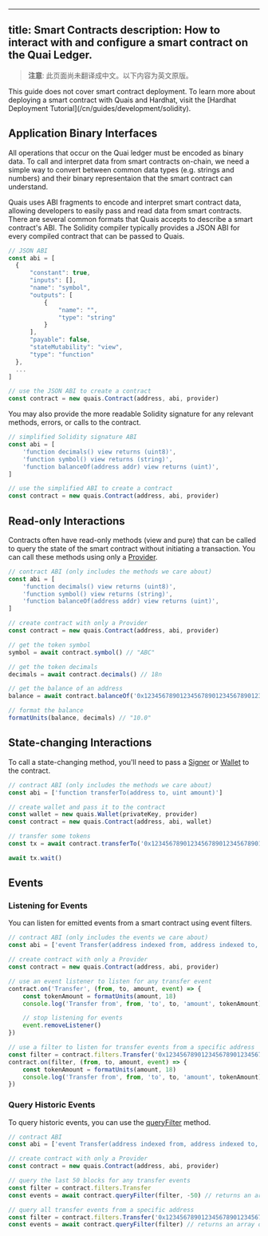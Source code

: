 <!-- AUTO-GENERATED-CONTENT:START (ENGLISH-COPY) -->
---
title: Smart Contracts
description: How to interact with and configure a smart contract on the Quai Ledger.
---

> **注意**: 此页面尚未翻译成中文。以下内容为英文原版。

<Warning>
	This guide does not cover smart contract deployment. To learn more about deploying a smart contract with Quais and Hardhat, visit the
	[Hardhat Deployment Tutorial](/cn/guides/development/solidity).
</Warning>

## Application Binary Interfaces

All operations that occur on the Quai ledger must be encoded as binary data. To call and interpret data from smart contracts on-chain, we need a simple way to convert between common data types (e.g. strings and numbers) and their binary representaion that the smart contract can understand.

Quais uses ABI fragments to encode and interpret smart contract data, allowing developers to easily pass and read data from smart contracts. There are several common formats that Quais accepts to describe a smart contract's ABI. The Solidity compiler typically provides a JSON ABI for every compiled contract that can be passed to Quais.

```js
// JSON ABI
const abi = [
  {
      "constant": true,
      "inputs": [],
      "name": "symbol",
      "outputs": [
          {
              "name": "",
              "type": "string"
          }
      ],
      "payable": false,
      "stateMutability": "view",
      "type": "function"
  },
  ...
]

// use the JSON ABI to create a contract
const contract = new quais.Contract(address, abi, provider)
```

You may also provide the more readable Solidity signature for any relevant methods, errors, or calls to the contract.

```js
// simplified Solidity signature ABI
const abi = [
	'function decimals() view returns (uint8)',
	'function symbol() view returns (string)',
	'function balanceOf(address addr) view returns (uint)',
]

// use the simplified ABI to create a contract
const contract = new quais.Contract(address, abi, provider)
```

## Read-only Interactions

Contracts often have read-only methods (view and pure) that can be called to query the state of the smart contract without initiating a transaction. You can call these methods using only a [Provider](/cn/sdk/content/interfaces/Provider).

```js
// contract ABI (only includes the methods we care about)
const abi = [
	'function decimals() view returns (uint8)',
	'function symbol() view returns (string)',
	'function balanceOf(address addr) view returns (uint)',
]

// create contract with only a Provider
const contract = new quais.Contract(address, abi, provider)

// get the token symbol
symbol = await contract.symbol() // "ABC"

// get the token decimals
decimals = await contract.decimals() // 18n

// get the balance of an address
balance = await contract.balanceOf('0x1234567890123456789012345678901234567890') // 10000000000000000000n

// format the balance
formatUnits(balance, decimals) // "10.0"
```

## State-changing Interactions

To call a state-changing method, you'll need to pass a [Signer](/cn/sdk/content/interfaces/Signer) or [Wallet](/cn/sdk/content/interfaces/Wallet) to the contract.

```js
// contract ABI (only includes the methods we care about)
const abi = ['function transferTo(address to, uint amount)']

// create wallet and pass it to the contract
const wallet = new quais.Wallet(privateKey, provider)
const contract = new quais.Contract(address, abi, wallet)

// transfer some tokens
const tx = await contract.transferTo('0x1234567890123456789012345678901234567890', parseUnits('1.0', 18))

await tx.wait()
```

## Events

### Listening for Events

You can listen for emitted events from a smart contract using event filters.

```js
// contract ABI (only includes the events we care about)
const abi = ['event Transfer(address indexed from, address indexed to, uint amount)']

// create contract with only a Provider
const contract = new quais.Contract(address, abi, provider)

// use an event listener to listen for any transfer event
contract.on('Transfer', (from, to, amount, event) => {
	const tokenAmount = formatUnits(amount, 18)
	console.log('Transfer from', from, 'to', to, 'amount', tokenAmount)

	// stop listening for events
	event.removeListener()
})

// use a filter to listen for transfer events from a specific address
const filter = contract.filters.Transfer('0x1234567890123456789012345678901234567890')
contract.on(filter, (from, to, amount, event) => {
	const tokenAmount = formatUnits(amount, 18)
	console.log('Transfer from', from, 'to', to, 'amount', tokenAmount)
})
```

### Query Historic Events

To query historic events, you can use the [queryFilter](/cn/sdk/content/classes/Contract#queryfilter) method.

```js
// contract ABI
const abi = ['event Transfer(address indexed from, address indexed to, uint amount)']

// create contract with only a Provider
const contract = new quais.Contract(address, abi, provider)

// query the last 50 blocks for any transfer events
const filter = contract.filters.Transfer
const events = await contract.queryFilter(filter, -50) // returns an array of events

// query all transfer events from a specific address
const filter = contract.filters.Transfer('0x1234567890123456789012345678901234567890')
const events = await contract.queryFilter(filter) // returns an array of events
```

